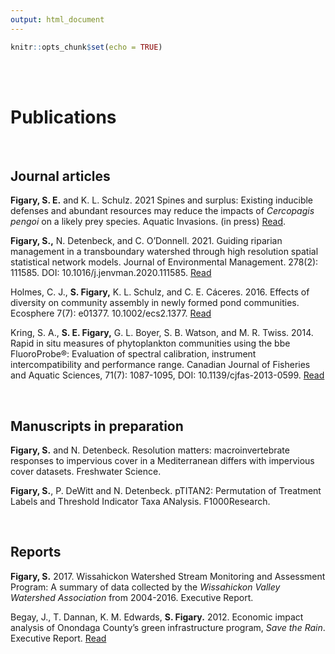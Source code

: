 ```yaml
---
output: html_document
---
```


```r
knitr::opts_chunk$set(echo = TRUE)
```

<br>
<br>

# **Publications**

<br>

## Journal articles
**Figary, S. E.** and K. L. Schulz. 2021 Spines and surplus: Existing inducible defenses and abundant resources may reduce the impacts of *Cercopagis pengoi* on a likely prey species. Aquatic Invasions. (in press) [Read](https://www.reabic.net/aquaticinvasions/2021/accepted.aspx).

**Figary, S.,** N. Detenbeck, and C. O'Donnell. 2021. Guiding riparian management in a transboundary watershed through high resolution spatial statistical network models. Journal of Environmental Management. 278(2): 111585. DOI: 10.1016/j.jenvman.2020.111585. [Read](http://www.sciencedirect.com/science/article/pii/S0301479720315103)

Holmes, C. J., **S. Figary,** K. L. Schulz, and C. E. Cáceres. 2016. Effects of diversity on community assembly in newly formed pond communities. Ecosphere 7(7): e01377. 10.1002/ecs2.1377. [Read](https://esajournals.onlinelibrary.wiley.com/doi/full/10.1002/ecs2.1377)

Kring, S. A., **S. E. Figary,** G. L. Boyer, S. B. Watson, and M. R. Twiss. 2014. Rapid in situ measures of phytoplankton communities using the bbe FluoroProbe®: Evaluation of spectral calibration, instrument intercompatibility and performance range. Canadian Journal of Fisheries and Aquatic Sciences, 71(7): 1087-1095, DOI: 10.1139/cjfas-2013-0599. [Read](https://cdnsciencepub.com/doi/abs/10.1139/cjfas-2013-0599)


<br>

## Manuscripts in preparation
**Figary, S.** and N. Detenbeck. Resolution matters: macroinvertebrate responses to impervious cover in a Mediterranean differs with impervious cover datasets. Freshwater Science. 

**Figary, S.**, P. DeWitt and N. Detenbeck. pTITAN2: Permutation of Treatment Labels and Threshold Indicator Taxa ANalysis. F1000Research.

<br>

## Reports

**Figary, S.** 2017. Wissahickon Watershed Stream Monitoring and Assessment Program: A summary of data collected by the *Wissahickon Valley Watershed Association* from 2004-2016. Executive Report.

Begay, J., T. Dannan, K. M. Edwards, **S. Figary.** 2012. Economic impact analysis of Onondaga County’s green infrastructure program, *Save the Rain*. Executive Report. [Read](https://issuu.com/savetherain/docs/save_the_rain_economic_impact_report_final)